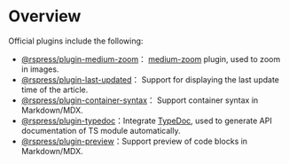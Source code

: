 # Overview

Official plugins include the following:

- [@rspress/plugin-medium-zoom](./medium-zoom)： [medium-zoom](https://github.com/francoischalifour/medium-zoom) plugin, used to zoom in images.
- [@rspress/plugin-last-updated](./last-updated)： Support for displaying the last update time of the article.
- [@rspress/plugin-container-syntax](./container-syntax)： Support container syntax in Markdown/MDX.
- [@rspress/plugin-typedoc](./typedoc)：Integrate [TypeDoc](https://github.com/TypeStrong/typedoc), used to generate API documentation of TS module automatically.
- [@rspress/plugin-preview](./preview)：Support preview of code blocks in Markdown/MDX.
